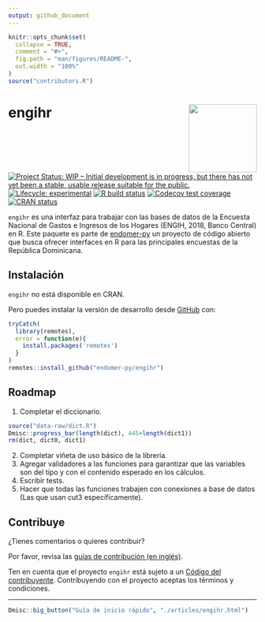 ```yaml
---
output: github_document
---
```


<!-- README.md is generated from README.Rmd. Please edit that file -->

```r
knitr::opts_chunk$set(
  collapse = TRUE,
  comment = "#>",
  fig.path = "man/figures/README-",
  out.width = "100%"
)
source("contributors.R")
```

# engihr <img src='man/figures/logo.png' align="right" height="138" />

<!-- badges: start -->
[![Project Status: WIP – Initial development is in progress, but there has not yet been a stable, usable release suitable for the public.](https://www.repostatus.org/badges/latest/wip.svg)](https://www.repostatus.org/#wip)
[![Lifecycle: experimental](https://img.shields.io/badge/lifecycle-experimental-orange.svg)](https://www.tidyverse.org/lifecycle/#experimental)
[![R build status](https://github.com/endomer-py/engihr/workflows/R-CMD-check/badge.svg)](https://github.com/endomer-py/engihr/actions)
[![Codecov test coverage](https://codecov.io/gh/endomer-py/engihr/branch/main/graph/badge.svg)](https://codecov.io/gh/endomer-py/engihr?branch=main)
[![CRAN status](https://www.r-pkg.org/badges/version/engihr)](https://CRAN.R-project.org/package=engihr)
<!-- badges: end -->

`engihr` es una interfaz para trabajar con las bases de datos de la Encuesta Nacional de Gastos e Ingresos de los Hogares (ENGIH, 2018, Banco Central) en R. Este paquete es parte de [endomer-py](https://endomer-py.github.io/) un proyecto de código abierto que busca ofrecer interfaces en R para las principales encuestas de la República Dominicana.

## Instalación

`engihr` no está disponible en CRAN.

<!-- ``` r -->
<!-- install.packages("engihr") -->
<!-- ``` -->

Pero puedes instalar la versión de desarrollo desde [GitHub](https://github.com/) con:

``` r
tryCatch(
  library(remotes),
  error = function(e){
    install.packages('remotes')
  }
)
remotes::install_github("endomer-py/engihr")
```
 
## Roadmap

1. Completar el diccionario.

```r
source("data-raw/dict.R")
Dmisc::progress_bar(length(dict), 445+length(dict1))
rm(dict, dict0, dict1)
```

2. Completar viñeta de uso básico de la librería.
2. Agregar validadores a las funciones para garantizar que las variables son del tipo y con el contenido esperado en los cálculos.
2. Escribir tests.
2. Hacer que todas las funciones trabajen con conexiones a base de datos (Las que usan cut3 específicamente).

## Contribuye

¿Tienes comentarios o quieres contribuir?

Por favor, revisa las [guías de contribución (en inglés)](https://endomer-py.github.io/engihr/CONTRIBUTING.html).

Ten en cuenta que el proyecto `engihr` está sujeto a un [Código del contribuyente](https://contributor-covenant.org/es/version/2/0/CODE_OF_CONDUCT.html). Contribuyendo con el proyecto aceptas los términos y condiciones.



<hr/>

```r
Dmisc::big_button("Guía de inicio rápido", "./articles/engihr.html")
```

